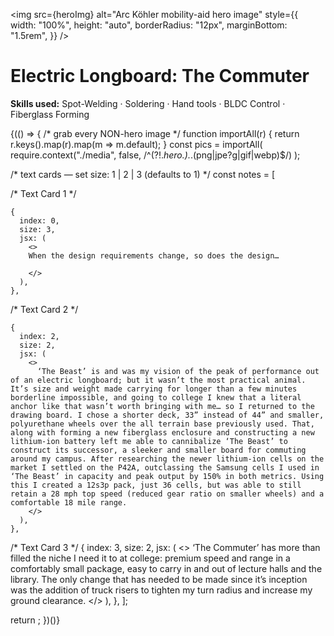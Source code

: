    
<!-- Hero Image -->

<img
  src={heroImg}
  alt="Arc Köhler mobility-aid hero image"
  style={{
    width: "100%",
    height: "auto",
    borderRadius: "12px",
    marginBottom: "1.5rem",
  }}
/>
   
<!-- /* Title Block */ -->

# Electric Longboard: The Commuter

**Skills used:** Spot-Welding · Soldering · Hand tools · BLDC Control · Fiberglass Forming

{(() => {
  /* grab every NON-hero image */
  function importAll(r) { return r.keys().map(r).map(m => m.default); }
  const pics = importAll(
    require.context("./media", false, /^(?!.*hero\.).*\.(png|jpe?g|gif|webp)$/)
  );

  /* text cards — set size: 1 | 2 | 3   (defaults to 1) */
  const notes = [
   
   /* Text Card 1 */
   
    {
      index: 0,
      size: 3,
      jsx: (
        <>
        When the design requirements change, so does the design…

        </>
      ),
    },
 
/* Text Card 2 */

    {
      index: 2,
      size: 2,
      jsx: (
        <>
          ‘The Beast’ is and was my vision of the peak of performance out of an electric longboard; but it wasn’t the most practical animal. It’s size and weight made carrying for longer than a few minutes borderline impossible, and going to college I knew that a literal anchor like that wasn’t worth bringing with me… so I returned to the drawing board. I chose a shorter deck, 33” instead of 44” and smaller, polyurethane wheels over the all terrain base previously used. That, along with forming a new fiberglass enclosure and constructing a new lithium-ion battery left me able to cannibalize ‘The Beast’ to construct its successor, a sleeker and smaller board for commuting around my campus. After researching the newer lithium-ion cells on the market I settled on the P42A, outclassing the Samsung cells I used in ‘The Beast’ in capacity and peak output by 150% in both metrics. Using this I created a 12s3p pack, just 36 cells, but was able to still retain a 28 mph top speed (reduced gear ratio on smaller wheels) and a comfortable 18 mile range.
        </>
      ),
    },
/* Text Card 3 */
    {
      index: 3,
      size: 2,
      jsx: (
        <>
         ‘The Commuter’ has more than filled the niche I need it to at college: premium speed and range in a comfortably small package, easy to carry in and out of lecture halls and the library. The only change that has needed to be made since it’s inception was the addition of truck risers to tighten my turn radius and increase my ground clearance.
        </>
      ),
    },
  ];

  return <GalleryFlex images={pics} textSlots={notes} />;
})()}